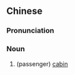{{also|客舱}}
==Chinese==
{{zh-forms|s=客舱}}

===Pronunciation===
{{zh-pron
|m=kècāng
|cat=n
}}

===Noun===
{{zh-noun}}

# (passenger) [[cabin]]